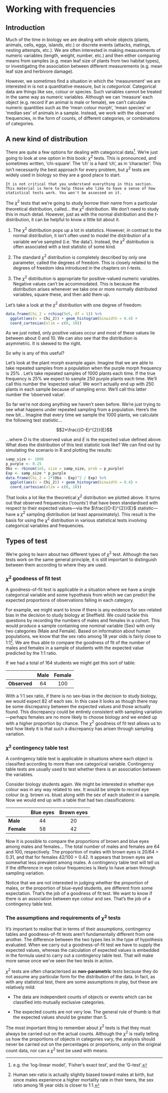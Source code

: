 # Working with frequencies

## Introduction

Much of the time in biology we are dealing with whole objects (plants, animals, cells, eggs, islands, etc.) or discrete events (attacks, matings, nesting attempts, etc.). We are often interested in making measurements of numeric variables (length, weight, number, etc.) and then either comparing means from samples (e.g. mean leaf size of plants from two habitat types), or investigating the association between different measurements (e.g. mean leaf size and herbivore damage).

However, we sometimes find a situation in which the ‘measurement’ we are interested in is not a quantitative measure, but is *categorical*. Categorical data are things like sex, colour or species. Such variables cannot be treated in the same way as numeric variables. Although we can ‘measure’ each object (e.g. record if an animal is male or female), we can’t calculate numeric quantities such as the ‘mean colour morph’, ‘mean species’ or ‘median sex’ of animals in a sample. Instead, we work with the observed frequencies, in the form of counts, of different categories, or combinations of categories.

## A new kind of distribution

There are quite a few options for dealing with categorical data^[e.g. the 'log-linear model', 'Fisher's exact test', and the 'G-test'.]. We're just going to look at one option in this book: $\chi^2$ tests. This is pronounced, and sometimes written, 'chi-square'. The 'ch' is a hard 'ch', as in 'character'. This isn't necessarily the best approach for every problem, but $\chi^2$ tests are widely used in biology so they are a good place to start.

```block
It is not critical that you understand everything in this section. This material is here to help those who like to have a sense of how statistical tests work. You won't be assessed on it.
```

The $\chi^2$ tests that we're going to study borrow their name from a particular theoretical distribution, called... the $\chi^2$ distribution. We don't need to study this in much detail. However, just as with the normal distribution and the *t*-distribution, it can be helpful to know a little bit about it.

1. The $\chi^2$ distribution pops up a lot in statistics. However, in contrast to the normal distribution, it isn't often used to model the distribution of a variable we've sampled (i.e. 'the data'). Instead, the $\chi^2$ distribution is often associated with a test statistic of some kind.

2. The standard $\chi^2$ distribution is completely described by only one parameter, called the degrees of freedom. This is closely related to the degrees of freedom idea introduced in the chapters on *t*-tests.

3. The $\chi^2$ distribution is appropriate for positive-valued numeric variables. Negative values can't be accommodated. This is because the distribution arises whenever we take one or more normally distributed variables, square these, and then add them up.

Let's take a look at the $\chi^2$ distribution with one degree of freedom:

```r
data.frame(Chi_2 = rchisq(5e5, df = 1)) %>%
  ggplot(aes(x = Chi_2)) + geom_histogram(binwidth = 0.4) + 
  coord_cartesian(xlim = c(0, 10))
```
As we just noted, only positive values occur and most of these values lie between about 0 and 10. We can also see that the distribution is asymmetric. It is skewed to the right. 

So why is any of this useful? 

Let's look at the plant morph example again. Imagine that we are able to take repeated samples from a population when the purple morph frequency is 25% . Let's take repeated samples of 1000 plants each time. If the true frequency is 25% we expect to sample 250 purple plants each time. We'll call this number the 'expected value'. We won't actually end up with 250 plants in each sample because of sampling error. We'll call this latter number the 'observed value'. 

So far we're not doing anything we haven't seen before. We're just trying to see what happens under repeated sampling from a population. Here's the new bit... Imagine that every time we sample the 1000 plants, we calculate the following test statistic...

$$2*\frac{(O-E)^{2}}{E}$$

...where $O$ is the observed value and $E$ is the expected value defined above. What does the distribution of this test statistic look like? We can find out by simulating the scenario in R and plotting the results:

```r
samp_size <- 1000
p_purple <- 0.25
Obs <- rbinom(1e5, size = samp_size, prob = p_purple)
Exp <- samp_size * p_purple
data.frame(Chi_2 = 2*(Obs - Exp)^2 / Exp) %>%
  ggplot(aes(x = Chi_2)) + geom_histogram(binwidth = 0.4) + 
  coord_cartesian(xlim = c(0, 10))
```

That looks a lot like the theoretical $\chi^2$ distribution we plotted above. It turns out that observed frequencies ('counts') that have been standardised with respect to their expected values---via the $\frac{(O-E)^{2}}{E}$ statistic---have a $\chi^2$ sampling distribution (at least approximately). This result is the basis for using the $\chi^2$ distribution in various statistical tests involving categorical variables and frequencies.

## Types of test

We're going to learn about two different types of $\chi^2$ test. Although the two tests work on the same general principle, it is still important to distinguish between them according to where they are used.

### $\chi^{2}$ goodness of fit test

A goodness-of-fit test is applicable in a situation where we have a single categorical variable and some hypothesis from which we can predict the expected proportions of observations falling in each category. 

For example, we might want to know if there is any evidence for sex-related bias in the decision to study biology at Sheffield. We could tackle this questions by recording the numbers of males and females in a cohort. This would produce a sample containing one nominal variable (Sex) with only two categories (Male and Female). Based on information about human populations, we know that the sex ratio among 18 year olds is fairly close to 1:1^[Human sex-ratio is actually slightly biased toward males at birth, but since males experience a higher mortality rate in their teens, the sex ratio among 18 year olds is closer to 1:1.]. We are thus able to compare the goodness of fit of the number of males and females in a sample of students with the expected value predicted by the 1:1 ratio. 

If we had a total of 164 students we might get this sort of table:

               Male   Female
------------ ------- --------
**Observed**    64      100

With a 1:1 sex ratio, if there is no sex-bias in the decision to study biology, we would expect 82 of each sex. In this case it looks as though there may be some discrepancy between the expected values and those actually found. This discrepancy could be entirely consistent with sampling variation---perhaps females are no more likely to choose biology and we ended up with a higher proportion by chance. The $\chi^{2}$ goodness of fit test allows us to test how likely it is that such a discrepancy has arisen through sampling variation.

### $\chi^{2}$ contingency table test

A contingency table test is applicable in situations where each object is classified according to more than one categorical variable. Contingency table tests are usually used to test whether there is an association between the variables. 

Consider biology students again. We might be interested in whether eye colour was in any way related to sex. It would be simple to record eye colour (e.g. brown vs. blue) along with the sex of each student in a sample. Now we would end up with a table that had two classifications:

               Blue eyes   Brown eyes
  ----------- ----------- ------------
  **Male**        44           20
  **Female**      58           42


Now it is possible to compare the proportions of brown and blue eyes among males and females... The total number of males and females are 64 and 100, respectively. The proportion of males with brown eyes is 20/64 = 0.31, and that for females 42/100 = 0.42. It appears that brown eyes are somewhat less prevalent among males. A contingency table test will tell us if the difference in eye colour frequencies is likely to have arisen through sampling variation.

Notice that we are not interested in judging whether the proportion of males, or the proportion of blue-eyed students, are different from some expectation. That's the job of a goodness of fit test. We want to know if there is an association between eye colour and sex. That's the job of a contingency table test.

### The assumptions and requirements of $\chi^{2}$ tests

It's important to realise that in terms of their assumptions, contingency tables and goodness-of-fit tests aren't fundamentally different from one another. The difference between the two types lies in the type of hypothesis evaluated. When we carry out a goodness-of-fit test we have to supply the expected values, whereas the calculation of expected values is embedded in the formula used to carry out a contingency table test. That will make more sense once we've seen the two tests in action.

$\chi^{2}$ tests are often characterised as **non-parametric** tests because they do not assume any particular form for the distribution of the data. In fact, as with any statistical test, there are some assumptions in play, but these are relatively mild:

*   The data are independent counts of objects or events which can be classified into mutually exclusive categories. 

*   The expected counts are not very low. The general rule of thumb is that the expected values should be greater than 5.

The most important thing to remember about $\chi^{2}$ tests is that they must always be carried out on the actual counts. Although the $\chi^{2}$ is really telling us how the proportions of objects in categories vary, the analysis should never be carried out on the percentages or proportions, only on the original count data, nor can a $\chi^{2}$ test be used with means.






